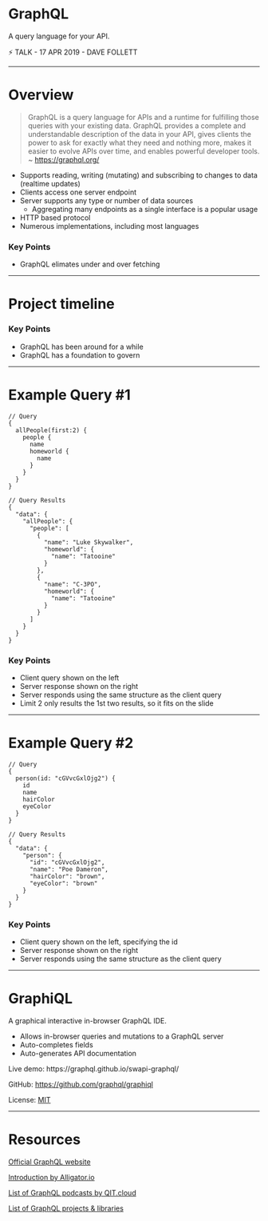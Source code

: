 


<Head>
  <title>GraphQL Lightning Talk by Dave Follett</title>
</Head>

# GraphQL

A query language for your API.

⚡ TALK - 17 APR 2019 - DAVE FOLLETT

---

# Overview
> GraphQL is a query language for APIs and a runtime for fulfilling those queries with your existing data. GraphQL provides a complete and understandable description of the data in your API, gives clients the power to ask for exactly what they need and nothing more, makes it easier to evolve APIs over time, and enables powerful developer tools. ~ https://graphql.org/

* Supports reading, writing (mutating) and subscribing to changes to data (realtime updates)
* Clients access one server endpoint
* Server supports any type or number of data sources
  * Aggregating many endpoints as a single interface is a popular usage
* HTTP based protocol
* Numerous implementations, including most languages

<Notes>
    <h3>Key Points</h3>
    <ul>
        <li>GraphQL elimates under and over fetching</li>
    </ul>
</Notes>

---

# Project timeline

<Notes>
    <h3>Key Points</h3>
    <ul>
        <li>GraphQL has been around for a while</li>
        <li>GraphQL has a foundation to govern</li>
    </ul>
</Notes>

---

# Example Query #1

<Split>

```
// Query
{
  allPeople(first:2) {
    people {
      name
      homeworld {
        name
      }
    }
  }
}
```

```
// Query Results
{
  "data": {
    "allPeople": {
      "people": [
        {
          "name": "Luke Skywalker",
          "homeworld": {
            "name": "Tatooine"
          }
        },
        {
          "name": "C-3PO",
          "homeworld": {
            "name": "Tatooine"
          }
        }
      ]
    }
  }
}
```

</Split>

<Notes>
    <h3>Key Points</h3>
    <ul>
        <li>Client query shown on the left</li>
        <li>Server response shown on the right</li>
        <li>Server responds using the same structure as the client query</li>
        <li>Limit 2 only results the 1st two results, so it fits on the slide</li>
    </ul>
</Notes>

---

# Example Query #2

<Split>

```
// Query
{
  person(id: "cGVvcGxlOjg2") {
    id
    name
    hairColor
    eyeColor
  }
}
```

```
// Query Results
{
  "data": {
    "person": {
      "id": "cGVvcGxlOjg2",
      "name": "Poe Dameron",
      "hairColor": "brown",
      "eyeColor": "brown"
    }
  }
}
```
</Split>

<Notes>
    <h3>Key Points</h3>
    <ul>
        <li>Client query shown on the left, specifying the id</li>
        <li>Server response shown on the right</li>
        <li>Server responds using the same structure as the client query</li>
    </ul>
</Notes>

---

# GraphiQL

A graphical interactive in-browser GraphQL IDE.
* Allows in-browser queries and mutations to a GraphQL server
* Auto-completes fields
* Auto-generates API documentation

<p>Live demo: https://graphql.github.io/swapi-graphql/</p>

GitHub: https://github.com/graphql/graphiql

License: [MIT](https://github.com/graphql/graphiql/blob/master/LICENSE)

---

#  Resources

[Official GraphQL website](https://graphql.org)

[Introduction by Alligator.io](https://alligator.io/graphql/introduction-graphql-queries/)

[List of GraphQL podcasts by QIT.cloud](https://qit.cloud/search/graphql)

[List of GraphQL projects & libraries](https://github.com/chentsulin/awesome-graphql)
